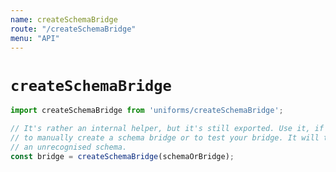 ```yaml
---
name: createSchemaBridge
route: "/createSchemaBridge"
menu: "API"
---
```

# `createSchemaBridge`

```js
import createSchemaBridge from 'uniforms/createSchemaBridge';

// It's rather an internal helper, but it's still exported. Use it, if you want
// to manually create a schema bridge or to test your bridge. It will throw on
// an unrecognised schema.
const bridge = createSchemaBridge(schemaOrBridge);
```
